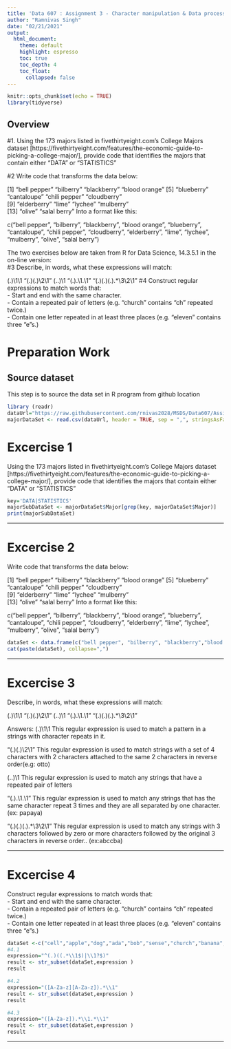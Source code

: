 ---
title: 'Data 607 : Assignment 3 - Character manipulation & Data processing'
author: "Ramnivas Singh"
date: "02/21/2021"
output:   
  html_document:
    theme: default
    highlight: espresso
    toc: true
    toc_depth: 4
    toc_float:
      collapsed: false
---

```{r setup, include=FALSE}
knitr::opts_chunk$set(echo = TRUE)
library(tidyverse)
```

## Overview

#1. Using the 173 majors listed in fivethirtyeight.com’s College Majors dataset [https://fivethirtyeight.com/features/the-economic-guide-to-picking-a-college-major/], provide code that identifies the majors that contain either "DATA" or "STATISTICS"\

#2 Write code that transforms the data below:

[1] "bell pepper"  "bilberry"     "blackberry"   "blood orange"
[5] "blueberry"    "cantaloupe"   "chili pepper" "cloudberry"  
[9] "elderberry"   "lime"         "lychee"       "mulberry"    
[13] "olive"        "salal berry"
Into a format like this:

c("bell pepper", "bilberry", "blackberry", "blood orange", "blueberry", "cantaloupe", "chili pepper", "cloudberry", "elderberry", "lime", "lychee", "mulberry", "olive", "salal berry")

The two exercises below are taken from R for Data Science, 14.3.5.1 in the on-line version:
\
#3 Describe, in words, what these expressions will match:

(.)\1\1
"(.)(.)\\2\\1"
(..)\1
"(.).\\1.\\1"
"(.)(.)(.).*\\3\\2\\1"
#4 Construct regular expressions to match words that:
\
- Start and end with the same character.\
- Contain a repeated pair of letters (e.g. "church" contains "ch" repeated twice.)\
- Contain one letter repeated in at least three places (e.g. "eleven" contains three "e"s.)


# Preparation Work

## Source dataset
This step is to source the data set in R program from github location 

```{r}
library (readr)
dataUrl="https://raw.githubusercontent.com/rnivas2028/MSDS/Data607/Assignment3/majors-list.csv"
majorDataSet <- read.csv(dataUrl, header = TRUE, sep = ",", stringsAsFactors = FALSE)
```

# Excercise 1

Using the 173 majors listed in fivethirtyeight.com’s College Majors dataset [https://fivethirtyeight.com/features/the-economic-guide-to-picking-a-college-major/], provide code that identifies the majors that contain either "DATA" or "STATISTICS"\

```{r}
key='DATA|STATISTICS'
majorSubDataSet <- majorDataSet$Major[grep(key, majorDataSet$Major)]
print(majorSubDataSet)
```

--------------------------------------------------------------------------------

\clearpage


# Excercise 2

Write code that transforms the data below:

[1] "bell pepper"  "bilberry"     "blackberry"   "blood orange"
[5] "blueberry"    "cantaloupe"   "chili pepper" "cloudberry"  
[9] "elderberry"   "lime"         "lychee"       "mulberry"    
[13] "olive"        "salal berry"
Into a format like this:

c("bell pepper", "bilberry", "blackberry", "blood orange", "blueberry", "cantaloupe", "chili pepper", "cloudberry", "elderberry", "lime", "lychee", "mulberry", "olive", "salal berry")


```{r}
dataSet <- data.frame(c("bell pepper", "bilberry", "blackberry","blood orange","blueberry","cantalope","chili pepper","cloudberry","elderberry","lime","lychee","mulberry","olive","salal berry"))
cat(paste(dataSet), collapse=",")
```

--------------------------------------------------------------------------------

\clearpage

# Excercise 3

Describe, in words, what these expressions will match:

(.)\1\1
"(.)(.)\\2\\1"
(..)\1
"(.).\\1.\\1"
"(.)(.)(.).*\\3\\2\\1"

Answers:
(.)\1\1
This regular expression is used to match a pattern in a strings with character repeats in it.

“(.)(.)\2\1”
This regular expression is used to match strings with a set of 4 characters with 2 characters attached to the same 2 characters in reverse order(e.g: otto)

(..)\1
This regular expression is used to match any strings that have a repeated pair of letters

“(.).\1.\1”
This regular expression is used to match any strings that has the same character repeat 3 times and they are all separated by one character. (ex: papaya)

"(.)(.)(.).*\3\2\1"
This regular expression is used to match any strings with 3 characters followed by zero or more characters followed by the original 3 characters in reverse order.. (ex:abccba)

--------------------------------------------------------------------------------

\clearpage

# Excercise 4
Construct regular expressions to match words that:
\
- Start and end with the same character.\
- Contain a repeated pair of letters (e.g. "church" contains "ch" repeated twice.)\
- Contain one letter repeated in at least three places (e.g. "eleven" contains three "e"s.)

```{r}
dataSet <-c("cell","apple","dog","ada","bob","sense","church","banana","pepperoni","red","green","England","eleven","ten","twelve","soso","oso","bandana", "Louisiana", "Missouri", "Mississippi", "Connecticut", "google", "conscience","dalda","short","Evon","ele","Tort")
#4.1
expression="^(.)((.*\\1$)|\\1?$)"
result <- str_subset(dataSet,expression )
result

#4.2
expression="([A-Za-z][A-Za-z]).*\\1"
result <- str_subset(dataSet,expression )
result

#4.3
expression="([A-Za-z]).*\\1.*\\1"
result <- str_subset(dataSet,expression )
result

```


--------------------------------------------------------------------------------

\clearpage